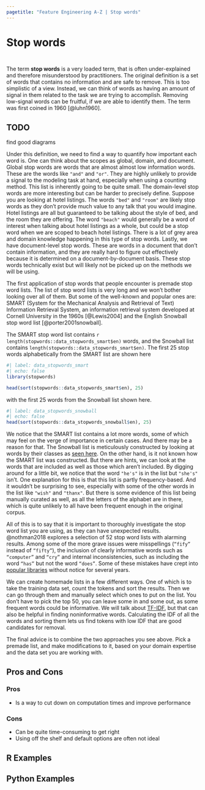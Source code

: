 ```yaml
---
pagetitle: "Feature Engineering A-Z | Stop words"
---
```


# Stop words {#sec-text-stopwords}

::: {style="visibility: hidden; height: 0px;"}
## Stop words
:::

The term **stop words** is a very loaded term, that is often under-explained and therefore misunderstood by practitioners.
The original definition is a set of words that contains no information and are safe to remove.
This is too simplistic of a view.
Instead, we can think of words as having an amount of signal in them related to the task we are trying to accomplish.
Removing low-signal words can be fruitful, if we are able to identify them.
The term was first coined in 1960 [@luhn1960].

::: callout-caution
# TODO

find good diagrams
:::

Under this definition, we need to find a way to quantify how important each word is.
One can think about the scopes as global, domain, and document.
Global stop words are words that are almost almost low information words.
These are the words like `"and"` and `"or"`.
They are highly unlikely to provide a signal to the modeling task at hand, especially when using a counting method.
This list is inherently going to be quite small.
The domain-level stop words are more interesting but can be harder to precisely define.
Suppose you are looking at hotel listings.
The words `"bed"` and `"room"` are likely stop words as they don't provide much value to any talk that you would imagine.
Hotel listings are all but guaranteed to be talking about the style of bed, and the room they are offering.
The word `"beach"` would generally be a word of interest when talking about hotel listings as a whole, but could be a stop word when we are scoped to beach hotel listings.
There is a lot of grey area and domain knowledge happening in this type of stop words.
Lastly, we have document-level stop words.
These are words in a document that don't contain information, and they are really hard to figure out effectively because it is determined on a document-by-document basis.
These stop words technically exist but will likely not be picked up on the methods we will be using.

The first application of stop words that people encounter is premade stop word lists.
The list of stop word lists is very long and we won't bother looking over all of them.
But some of the well-known and popular ones are: SMART (System for the Mechanical Analysis and Retrieval of Text) Information Retrieval System, an information retrieval system developed at Cornell University in the 1960s [@Lewis2004] and the English Snowball stop word list [@porter2001snowball].

The SMART stop word list contains `r length(stopwords::data_stopwords_smart$en)` words, and the Snowball list contains `length(stopwords::data_stopwords_smart$en)`.
The first 25 stop words alphabetically from the SMART list are shown here

```r
#| label: data_stopwords_smart
#| echo: false
library(stopwords)

head(sort(stopwords::data_stopwords_smart$en), 25)
```

with the first 25 words from the Snowball list shown here.

```r
#| label: data_stopwords_snowball
#| echo: false
head(sort(stopwords::data_stopwords_snowball$en), 25)
```

We notice that the SMART list contains a lot more words, some of which may feel on the verge of importance in certain cases.
And there may be a reason for that.
The Snowball list is meticulously constructed by looking at words by their classes as [seen here](http://snowball.tartarus.org/algorithms/english/stop.txt).
On the other hand, is it not known how the SMART list was constructed.
But there are hints, we can look at the words that are included as well as those which aren't included.
By digging around for a little bit, we notice that the word `"he's"` is in the list but `"she's"` isn't.
One explanation for this is that this list is partly frequency-based.
And it wouldn't be surprising to see, especially with some of the other words in the list like `"wish"` and `"thanx"`.
But there is some evidence of this list being manually curated as well, as all the letters of the alphabet are in there, which is quite unlikely to all have been frequent enough in the original corpus.

All of this is to say that it is important to thoroughly investigate the stop word list you are using, as they can have unexpected results.
@nothman2018 explores a selection of 52 stop word lists with alarming results.
Among some of the more grave issues were misspellings (`“fify”` instead of `“fifty”`), the inclusion of clearly informative words such as `“computer”` and `“cry”` and internal inconsistencies, such as including the word `“has”` but not the word `“does”`.
Some of these mistakes have crept into [popular libraries](https://github.com/scikit-learn/scikit-learn/issues/10834#issuecomment-375328981) without notice for several years.

We can create homemade lists in a few different ways.
One of which is to take the training data set, count the tokens and sort the results.
Then we can go through them and manually select which ones to put on the list.
You don't have to pick the top 50, you can leave some in and some out, as some frequent words could be informative.
We will talk about [TF-IDF](text-tfidf), but that can also be helpful in finding noninformative words.
Calculating the IDF of all the words and sorting them lets us find tokens with low IDF that are good candidates for removal.

The final advice is to combine the two approaches you see above.
Pick a premade list, and make modifications to it, based on your domain expertise and the data set you are working with.

## Pros and Cons

### Pros

-   Is a way to cut down on computation times and improve performance

### Cons

-   Can be quite time-consuming to get right
-   Using off the shelf and default options are often not ideal

## R Examples

## Python Examples
